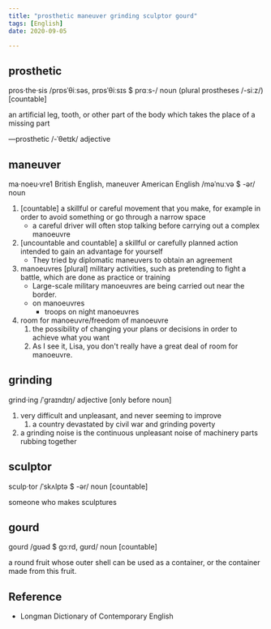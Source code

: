 ```yaml
---
title: "prosthetic maneuver grinding sculptor gourd"
tags: [English]
date: 2020-09-05

---
```


## prosthetic

pros·the·sis /prɒsˈθiːsəs, prɒsˈθiːsɪs $ prɑːs-/ noun (plural prostheses /-siːz/)
[countable]

an artificial leg, tooth, or other part of the body which takes the place of a missing
part

—prosthetic /-ˈθetɪk/ adjective

## maneuver

ma·noeu·vre1 British English, maneuver American English /məˈnuːvə $ -ər/ noun

1. [countable] a skillful or careful movement that you make, for example in order to avoid
   something or go through a narrow space
   - a careful driver will often stop talking before carrying out a complex manoeuvre
2. [uncountable and countable] a skillful or carefully planned action intended to gain an
   advantage for yourself
   - They tried by diplomatic maneuvers to obtain an agreement
3. manoeuvres [plural] military activities, such as pretending to fight a battle, which
   are done as practice or training
   - Large-scale military manoeuvres are being carried out near the border.
   - on manoeuvres
     - troops on night manoeuvres
4. room for manoeuvre/freedom of manoeuvre
   1. the possibility of changing your plans or decisions in order to achieve what you want
   2. As I see it, Lisa, you don't really have a great deal of room for manoeuvre.

## grinding

grind·ing /ˈɡraɪndɪŋ/ adjective [only before noun]

1. very difficult and unpleasant, and never seeming to improve
   1. a country devastated by civil war and grinding poverty
2. a grinding noise is the continuous unpleasant noise of machinery parts rubbing together

## sculptor

sculp·tor /ˈskʌlptə $ -ər/ noun [countable]

someone who makes sculptures

## gourd

gourd /ɡʊəd $ ɡɔːrd, ɡʊrd/ noun [countable]

a round fruit whose outer shell can be used as a container, or the container made from
this fruit.

## Reference

- Longman Dictionary of Contemporary English
